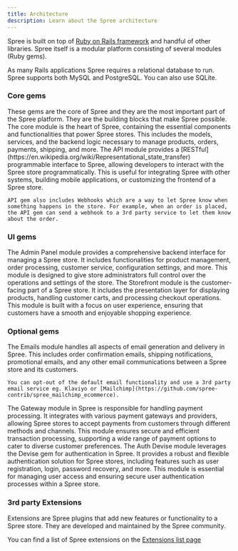 ```yaml
---
title: Architecture
description: Learn about the Spree architecture
---
```


Spree is built on top of [Ruby on Rails framework](https://rubyonrails.org) and handful of other libraries. Spree itself is a modular platform consisting of several modules (Ruby gems).

As many Rails applications Spree requires a relational database to run. Spree supports both MySQL and PostgreSQL. You can also use SQLite.

### Core gems

<Info>
These gems are the core of Spree and they are the most important part of the Spree platform. They are the building blocks that make Spree possible.
</Info>

<AccordionGroup>
  <Accordion title="Core">
    The core module is the heart of Spree, containing the essential components and functionalities that power Spree stores. This includes the models, services, and the backend logic necessary to manage products, orders, payments, shipping, and more.
  </Accordion>
  <Accordion title="API">
    The API module provides a [RESTful](https://en.wikipedia.org/wiki/Representational_state_transfer) programmable interface to Spree, allowing developers to interact with the Spree store programmatically. This is useful for integrating Spree with other systems, building mobile applications, or customizing the frontend of a Spree store.

    API gem also includes Webhooks which are a way to let Spree know when something happens in the store. For example, when an order is placed, the API gem can send a webhook to a 3rd party service to let them know about the order.
  </Accordion>
</AccordionGroup>

### UI gems

<AccordionGroup>
  <Accordion title="Admin Panel">
    The Admin Panel module provides a comprehensive backend interface for managing a Spree store. It includes functionalities for product management, order processing, customer service, configuration settings, and more. This module is designed to give store administrators full control over the operations and settings of the store.
  </Accordion>
  <Accordion title="Storefront">
    The Storefront module is the customer-facing part of a Spree store. It includes the presentation layer for displaying products, handling customer carts, and processing checkout operations. This module is built with a focus on user experience, ensuring that customers have a smooth and enjoyable shopping experience.
  </Accordion>
</AccordionGroup>

### Optional gems

<AccordionGroup>
  <Accordion title="Emails">
    The Emails module handles all aspects of email generation and delivery in Spree. This includes order confirmation emails, shipping notifications, promotional emails, and any other email communications between a Spree store and its customers.

    You can opt-out of the default email functionality and use a 3rd party email service eg. Klaviyo or [Mailchimp](https://github.com/spree-contrib/spree_mailchimp_ecommerce).
  </Accordion>
  <Accordion title="Gateway">
    The Gateway module in Spree is responsible for handling payment processing. It integrates with various payment gateways and providers, allowing Spree stores to accept payments from customers through different methods and channels. This module ensures secure and efficient transaction processing, supporting a wide range of payment options to cater to diverse customer preferences.
  </Accordion>
  <Accordion title="Auth Devise">
    The Auth Devise module leverages the Devise gem for authentication in Spree. It provides a robust and flexible authentication solution for Spree stores, including features such as user registration, login, password recovery, and more. This module is essential for managing user access and ensuring secure user authentication processes within a Spree store.
  </Accordion>
</AccordionGroup>

### 3rd party Extensions

Extensions are Spree plugins that add new features or functionality to a Spree store. They are developed and maintained by the Spree community.

You can find a list of Spree extensions on the [Extensions list page](/developer/extending-spree/3rd-party-extensions)
